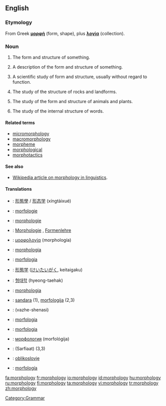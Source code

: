 ==English==

===Etymology===
From Greek '''[[μορφή]]''' (form, shape), plus '''[[λογία]]''' (collection).

===Noun===
{{en-noun|morphologi|es|-}}

# {{countable}} The form and structure of something.
# {{countable}} A description of the form and structure of something.
# {{uncountable}} A scientific study of form and structure, usually without regard to function.
# {{geology}} The study of the structure of rocks and landforms.
# {{biology}} The study of the form and structure of animals and plants.
# {{linguistics}} The study of the internal structure of words. 

====Related terms====
*[[micromorphology]]
*[[macromorphology]]
*[[morpheme]]
*[[morphological]]
*[[morphotactics]]

====See also====
*[[w:morphology (linguistics)| Wikipedia article on morphology in linguistics]].

====Translations====
{{trans-top|the form and structure of something}}
{{trans-mid}}
{{trans-bottom}}

{{trans-top|a description of the form and structure of something}}
{{trans-mid}}
{{trans-bottom}}

{{trans-top|a scientific study of form and structure}}
{{trans-mid}}
{{trans-bottom}}

{{trans-top|geology}}
{{trans-mid}}
{{trans-bottom}}

{{trans-top|biology}}
{{trans-mid}}
{{trans-bottom}}

{{trans-top|linguistics}}
{{trans-mid}}
{{trans-bottom}}

{{checktrans-top}}
*{{ttbc|Chinese}}: [[形態學]] / [[形态学]] (xíngtàixué)
*{{ttbc|Dutch}}: [[morfologie]] {{f}}
*{{ttbc|French}}: [[morphologie]] {{f}}
*{{ttbc|German}}: [[Morphologie]] {{f}}, [[Formenlehre]] {{f}}
*{{ttbc|Greek}}: [[μορφολογία]] (morphología) {{f}}
*{{ttbc|Interlingua}}: [[morphologia]]
*{{ttbc|Italian}}: [[morfologia]] {{f}}
*{{ttbc|Japanese}}: [[形態学]] ([[けいたいがく]], keitaigaku)
{{checktrans-mid}}
*{{ttbc|Korean}}: [[형태학]] (hyeong-taehak)
*{{ttbc|Latin}}: [[morphologia]]
*{{ttbc|Lithuanian}}: [[sandara]] {{f}} (1), [[morfologija]] {{f}} (2,3)
*{{ttbc|Persian}}: {{FAchar|[[واژهشناسی]]}} (vazhe-shenasi)
*{{ttbc|Polish}}: [[morfologia]] {{f}}
*{{ttbc|Portuguese}}: [[morfologia]] {{f}}
*{{ttbc|Russian}}: [[морфология]] (morfológija) {{f}}
*{{ttbc|Sindhi}}: {{SDchar|[[صرفيات]]}} (Sarfiaat) {{f}} (3,3)
*{{ttbc|Slovenian}}: [[oblikoslovje]]
*{{ttbc|Spanish}}: [[morfología]] {{f}}
{{checktrans-bottom}}

[[Category:Grammar]]

[[fa:morphology]]
[[fr:morphology]]
[[io:morphology]]
[[id:morphology]]
[[hu:morphology]]
[[ru:morphology]]
[[fi:morphology]]
[[ta:morphology]]
[[vi:morphology]]
[[tr:morphology]]
[[zh:morphology]]